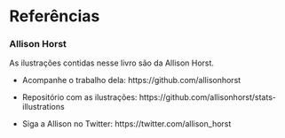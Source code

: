 # Referências {-}

### Allison Horst {-}

As ilustrações contidas nesse livro são da Allison Horst. 

- Acompanhe o trabalho dela: https://github.com/allisonhorst

- Repositório com as ilustrações: https://github.com/allisonhorst/stats-illustrations

- Siga a Allison no Twitter: https://twitter.com/allison_horst